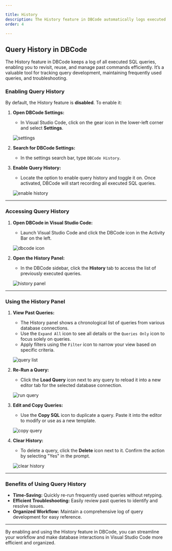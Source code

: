 ```yaml
---

title: History  
description: The History feature in DBCode automatically logs executed SQL queries, allowing you to review, reuse, and manage past queries with ease.  
order: 4  

---  
```


## Query History in DBCode  

The History feature in DBCode keeps a log of all executed SQL queries, enabling you to revisit, reuse, and manage past commands efficiently. It’s a valuable tool for tracking query development, maintaining frequently used queries, and troubleshooting.  

### Enabling Query History  

By default, the History feature is **disabled**. To enable it:  

1. **Open DBCode Settings:**  
   - In Visual Studio Code, click on the gear icon in the lower-left corner and select **Settings**.  

    ![settings](./settings.png)

2. **Search for DBCode Settings:**  
   - In the settings search bar, type `DBCode History`.  

3. **Enable Query History:**  
   - Locate the option to enable query history and toggle it on. Once activated, DBCode will start recording all executed SQL queries.  

   ![enable history](./enable-history.png)  

---

### Accessing Query History  

1. **Open DBCode in Visual Studio Code:**  
   - Launch Visual Studio Code and click the DBCode icon in the Activity Bar on the left.  

   ![dbcode icon](./dbcode-icon.png)  

2. **Open the History Panel:**  
   - In the DBCode sidebar, click the **History** tab to access the list of previously executed queries.  

   ![history panel](./history-panel.png)  

---

### Using the History Panel  

1. **View Past Queries:**  
   - The History panel shows a chronological list of queries from various database connections.  
   - Use the `Expand All` icon to see all details or the `Queries Only` icon to focus solely on queries.  
   - Apply filters using the `Filter` icon to narrow your view based on specific criteria.  

   ![query list](./query-list.png)  

2. **Re-Run a Query:**  
   - Click the **Load Query** icon next to any query to reload it into a new editor tab for the selected database connection.  

   ![run query](./run-query.png)  

3. **Edit and Copy Queries:**  
   - Use the **Copy SQL** icon to duplicate a query. Paste it into the editor to modify or use as a new template.  

   ![copy query](./copy-query.png)  

4. **Clear History:**  
   - To delete a query, click the **Delete** icon next to it. Confirm the action by selecting "Yes" in the prompt.  

   ![clear history](./clear-history.png)  

---

### Benefits of Using Query History  

- **Time-Saving:** Quickly re-run frequently used queries without retyping.  
- **Efficient Troubleshooting:** Easily review past queries to identify and resolve issues.  
- **Organized Workflow:** Maintain a comprehensive log of query development for easy reference.  

---

By enabling and using the History feature in DBCode, you can streamline your workflow and make database interactions in Visual Studio Code more efficient and organized.